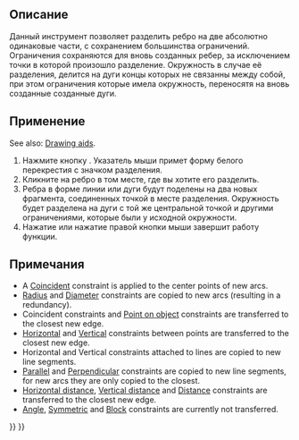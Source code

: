 <languages/>

<div class="mw-translate-fuzzy">
{{Docnav/ru
|[[Sketcher_Extend/ru|Продлить]]
|[[Sketcher_External/ru|Внешняя геометрия]]
|[[Sketcher_Workbench/ru|Верстак "Sketcher"]]
|IconL=Sketcher_Extend.svg
|IconR=Sketcher_External.svg
|IconC=Workbench_Sketcher.svg
}}
</div>

<div class="mw-translate-fuzzy">
{{GuiCommand/ru
|Name/ru=Разделить ребро
|Name=Sketcher_Split
|MenuLocation=Sketch → Геометрия эскиза → Разделить ребро
|Workbenches=[[Sketcher_Workbench/ru|Sketcher]]
|Version=0.20
|SeeAlso=[[Sketcher_Trimming/ru|Обрезать кривую]]
}}
</div>

<span id="Description"></span>
==Описание== 

<div class="mw-translate-fuzzy">
Данный инструмент позволяет разделить ребро на две абсолютно одинаковые части, с сохранением большинства ограничений. Ограничения сохраняются для вновь созданных ребер, за исключением точки в которой произошло разделение. Окружность в случае её разделения, делится на дуги концы которых не связанны между собой, при этом ограничения которые имела окружность, переносятя на вновь созданные созданные дуги.
</div>

<span id="Usage"></span>
== Применение ==

See also: [[Sketcher_Workbench#Drawing_aids|Drawing aids]].

<div class="mw-translate-fuzzy">
# Нажмите кнопку {{Button|[[File:Sketcher_Split.svg|16px]] [[Sketcher_Split|Разделить]]}}. Указатель мыши примет форму белого перекрестия с значком разделения.
# Кликните на ребро в том месте, где вы хотите его разделить.
# Ребра в форме линии или дуги будут поделены на два новых фрагмента, соединенных точкой в месте разделения. Окружность будет разделена на дуги с той же центральной точкой и другими ограничениями, которые были у исходной окружности.
# Нажатие {{KEY|Esc}} или нажатие правой кнопки мыши завершит работу функции.
</div>

<span id="Notes"></span>
== Примечания == 

* A [[Sketcher_ConstrainCoincident|Coincident]] constraint is applied to the center points of new arcs.
* [[Sketcher_ConstrainRadius|Radius]] and [[Sketcher_ConstrainDiameter|Diameter]] constraints are copied to new arcs (resulting in a redundancy).
* Coincident constraints and [[Sketcher_ConstrainPointOnObject|Point on object]] constraints are transferred to the closest new edge.
* [[Sketcher_ConstrainHorizontal|Horizontal]] and [[Sketcher_ConstrainVertical|Vertical]] constraints between points are transferred to the closest new edge.
* Horizontal and Vertical constraints attached to lines are copied to new line segments.
* [[Sketcher_ConstrainParallel|Parallel]] and [[Sketcher_ConstrainPerpendicular|Perpendicular]] constraints are copied to new line segments, for new arcs they are only copied to the closest.
* [[Sketcher_ConstrainDistanceX|Horizontal distance]], [[Sketcher_ConstrainDistanceY|Vertical distance]] and [[Sketcher_ConstrainDistance|Distance]] constraints are transferred to the closest new edge.
* [[Sketcher_ConstrainAngle|Angle]], [[Sketcher_ConstrainSymmetric|Symmetric]] and [[Sketcher_ConstrainBlock|Block]] constraints are currently not transferred.


<div class="mw-translate-fuzzy">
{{Docnav/ru
|[[Sketcher_Extend/ru|Продлить]]
|[[Sketcher_External/ru|Внешняя геометрия]]
|[[Sketcher_Workbench/ru|Верстак "Sketcher"]]
|IconL=Sketcher_Extend.svg
|IconR=Sketcher_External.svg
|IconC=Workbench_Sketcher.svg
}}
</div>

{{Sketcher_Tools_navi{{#translation:}}}}
{{Userdocnavi{{#translation:}}}}